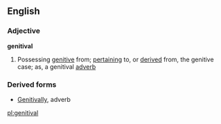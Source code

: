 ==English==

===Adjective===
'''genitival'''

#Possessing [[genitive]] from; [[pertaining]] to, or [[derived]] from, the genitive case; as, a genitival [[adverb]]
===Derived forms===
*[[Genitivally]], adverb

[[pl:genitival]]